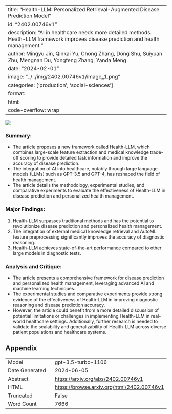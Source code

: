 
---
title: "Health-LLM: Personalized Retrieval-Augmented Disease Prediction Model"
id: "2402.00746v1"
description: "AI in healthcare needs more detailed methods. Heath-LLM framework improves disease prediction and health management."
author: Mingyu Jin, Qinkai Yu, Chong Zhang, Dong Shu, Suiyuan Zhu, Mengnan Du, Yongfeng Zhang, Yanda Meng
date: "2024-02-01"
image: "../../img/2402.00746v1/image_1.png"
categories: ['production', 'social-sciences']
format:
  html:
    code-overflow: wrap
---

![](../../img/2402.00746v1/image_1.png)

### **Summary:**
- The article proposes a new framework called Health-LLM, which combines large-scale feature extraction and medical knowledge trade-off scoring to provide detailed task information and improve the accuracy of disease prediction.
- The integration of AI into healthcare, notably through large language models (LLMs) such as GPT-3.5 and GPT-4, has reshaped the field of health management.
- The article details the methodology, experimental studies, and comparative experiments to evaluate the effectiveness of Health-LLM in disease prediction and personalized health management.

### **Major Findings:**
1. Health-LLM surpasses traditional methods and has the potential to revolutionize disease prediction and personalized health management.
2. The integration of external medical knowledge retrieval and AutoML feature preprocessing significantly improves the accuracy of diagnostic reasoning.
3. Health-LLM achieves state-of-the-art performance compared to other large models in diagnostic tests.

### **Analysis and Critique:**
- The article presents a comprehensive framework for disease prediction and personalized health management, leveraging advanced AI and machine learning techniques.
- The experimental studies and comparative experiments provide strong evidence of the effectiveness of Health-LLM in improving diagnostic reasoning and disease prediction accuracy.
- However, the article could benefit from a more detailed discussion of potential limitations or challenges in implementing Health-LLM in real-world healthcare settings. Additionally, further research is needed to validate the scalability and generalizability of Health-LLM across diverse patient populations and healthcare systems.

## Appendix

|          |          |
|----------|----------|
| Model     | gpt-3.5-turbo-1106       |
| Date Generated     | 2024-06-05       |
| Abstract | [https://arxiv.org/abs/2402.00746v1](https://arxiv.org/abs/2402.00746v1)        |
| HTML     | [https://browse.arxiv.org/html/2402.00746v1](https://browse.arxiv.org/html/2402.00746v1)       |
| Truncated       | False       |
| Word Count       | 7666       |